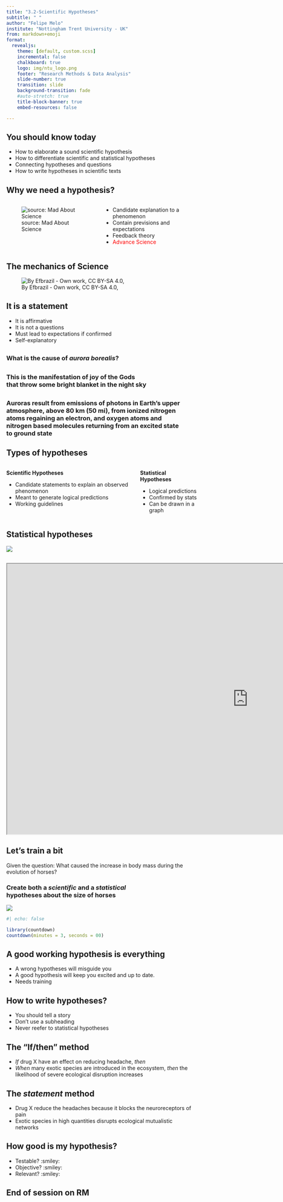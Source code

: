 ```yaml
---
title: "3.2-Scientific Hypotheses"
subtitle: " "
author: "Felipe Melo"
institute: "Nottingham Trent University - UK"
from: markdown+emoji
format:
  revealjs:
    theme: [default, custom.scss]
    incremental: false
    chalkboard: true
    logo: img/ntu_logo.png
    footer: "Research Methods & Data Analysis"
    slide-number: true
    transition: slide
    background-transition: fade
    #auto-stretch: true
    title-block-banner: true
    embed-resources: false

---
```


## You should know today

- How to elaborate a sound scientific hypothesis
- How to differentiate scientific and statistical hypotheses
- Connecting hypotheses and questions
- How to write hypotheses in scientific texts

## Why we need a hypothesis?

::::{.columns}
:::{.column}

![source: Mad About Science](img/mad.gif)
:::

:::{.column .fragment .incremental}

- Candidate explanation to a phenomenon
- Contain previsions and expectations
- Feedback theory
- [Advance Science]{style="color:red"}

:::
::::

## The mechanics of Science

![By Efbrazil - Own work, CC BY-SA 4.0,](https://upload.wikimedia.org/wikipedia/commons/thumb/8/82/The_Scientific_Method.svg/1024px-The_Scientific_Method.svg.png){fig-align="center"}

## It is a statement
- It is affirmative
- It is not a questions
- Must lead to expectations if confirmed
- Self-explanatory

## {background-image="https://www.opodo.co.uk/blog/wp-content/uploads/sites/12/2018/11/natural-phenomena-6.jpg.webp"}

### What is the cause of *aurora borealis*?{.center}

## {background-image="https://www.opodo.co.uk/blog/wp-content/uploads/sites/12/2018/11/natural-phenomena-6.jpg.webp"}

### This is the manifestation of joy of the Gods<br> that throw some bright blanket in the night sky


## {background-image="https://www.opodo.co.uk/blog/wp-content/uploads/sites/12/2018/11/natural-phenomena-6.jpg.webp"}

### Auroras result from emissions of photons in Earth's upper <br> atmosphere, above 80 km (50 mi), from ionized nitrogen <br> atoms regaining an electron, and oxygen atoms and <br>nitrogen  based molecules returning from an excited state<br> to ground state


## Types of hypotheses

::::{.columns}
:::{.column}
**Scientific Hypotheses**

- Candidate statements to explain an observed phenomenon
- Meant to generate logical predictions
- Working guidelines

:::

:::{.column .fragment}
**Statistical Hypotheses**

- Logical predictions
- Confirmed by stats
- Can be drawn in a graph

:::
::::

## Statistical hypotheses
![](https://miro.medium.com/v2/resize:fit:740/1*BVoaV9v4RMi6vAcinhvJKA.png)

## <iframe width="1273" height="716" src="https://www.youtube.com/embed/KdpaukMLl0w"></iframe>


## Let's train a bit

Given the question: What caused the increase in body mass during the evolution of horses?

### Create both a *scientific* and a *statistical* <br>hypotheses about the size of horses

![](https://www.geographyrealm.com/wp-content/uploads/2022/06/horse-evolution-Aldona-Adobe-358922732.jpg)


```r
#| echo: false

library(countdown)
countdown(minutes = 3, seconds = 00)

```

## A good working hypothesis is everything

- A wrong hypotheses will misguide you
- A good hypothesis will keep you excited and up to date.
- Needs training

## How to write hypotheses?

 - You should tell a story
 - Don't use a subheading
 - Never reefer to statistical hypotheses
 
## The "If/then" method

 - *If* drug X have an effect on reducing headache, *then*
 - *When* many exotic species are introduced in the ecosystem, *then* the likelihood of severe ecological disruption increases
 
## The *statement* method

- Drug X reduce the headaches because it blocks the neuroreceptors of pain
- Exotic species in high quantities disrupts ecological mutualistic networks

## How good is my hypothesis?
:::{.incremental}

- Testable? :smiley:
- Objective? :smiley:
- Relevant? :smiley:

::: 

## End of session on RM {.center}



